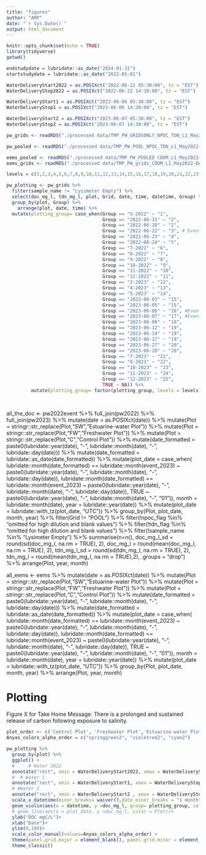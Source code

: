 ```yaml
---
title: "figures"
author: "AMP"
date: "`r Sys.Date()`"
output: html_document
---
```


```r
knitr::opts_chunk$set(echo = TRUE)
library(tidyverse)
getwd()
```

```r
endstudydate = lubridate::as_date("2024-01-31")
startstudydate = lubridate::as_date("2022-05-01")

WaterDeliveryStart2022 = as.POSIXct("2022-06-22 05:30:00", tz = "EST")
WaterDeliveryStop2022 = as.POSIXct("2022-06-22 14:30:00", tz = "EST")

WaterDeliveryStart1 = as.POSIXct("2023-06-06 05:30:00", tz = "EST")
WaterDeliveryStop1 = as.POSIXct("2023-06-06 14:30:00", tz = "EST")

WaterDeliveryStart2 = as.POSIXct("2023-06-07 05:30:00", tz = "EST")
WaterDeliveryStop2 = as.POSIXct("2023-06-07 14:30:00", tz = "EST")
```

```r
pw_grids <- readRDS("./processed data/TMP_PW_GRIDSONLY_NPOC_TDN_L1_May2022-Dec2023.rds")

pw_pooled <- readRDS("./processed data/TMP_PW_POOL_NPOC_TDN_L1_May2022-Dec2023.rds")

eems_pooled <- readRDS("./processed data/TMP_PW_POOLED_CDOM_L1_May2022-Dec2023.rds")
eems_grids <- readRDS("./processed data/TMP_PW_grids_CDOM_L1_May2022-Dec2023.rds")

```

```r

levels = c(1,2,3,4,5,6,7,8,9,10,11,12,13,14,15,16,17,18,19,20,21,22,23,24,25)

pw_plotting <- pw_grids %>%
  filter(sample_name != "Lysimeter Empty") %>%
  select(doc_mg_l, tdn_mg_l, plot, Grid, date, time, datetime, Group) %>%
  group_by(plot, Group) %>% 
    arrange(plot, date, time) %>%
  mutate(plotting_group= case_when(Group == "5-2022" ~ "1",
                                   Group == "2022-06-15" ~ "2",
                                   Group == "2022-06-20" ~ "2",
                                   Group == "2022-06-22" ~ "3", # Event Day
                                   Group == "2022-06-23" ~ "4",
                                   Group == "2022-06-24" ~ "5",
                                   Group == "7-2022" ~ "6",
                                   Group == "8-2022" ~ "7",
                                   Group == "9-2022" ~ "8",
                                   Group == "10-2022" ~ "9",
                                   Group == "11-2022" ~ "10",
                                   Group == "12-2022" ~ "11",
                                   Group == "2-2023" ~ "12",
                                   Group == "4-2023" ~ "13",
                                   Group == "5-2023" ~ "14",
                                   Group == "2023-06-03" ~ "15",
                                   Group == "2023-06-05" ~ "15", 
                                   Group == "2023-06-06" ~ "16", #Event Day
                                   Group == "2023-06-07" ~ "17", #Event Day
                                   Group == "2023-06-08" ~ "18", 
                                   Group == "2023-06-12" ~ "19",
                                   Group == "2023-06-14" ~ "19",
                                   Group == "2023-06-17" ~ "19",
                                   Group == "2023-06-27" ~ "20",
                                   Group == "2023-06-28" ~ "20",
                                   Group == "7-2023" ~ "21",
                                   Group == "8-2023" ~ "22",
                                   Group == "10-2023" ~ "23",
                                   Group == "11-2023" ~ "24",
                                   Group == "12-2023" ~ "25",
                                   TRUE ~ NA)) %>%
         mutate(plotting_group= factor(plotting_group, levels = levels))

  
```


all_the_doc <- pw2022event %>%
  full_join(pw2022) %>%
  full_join(pw2023) %>%
  mutate(date = as.POSIXct(date)) %>%
  mutate(Plot = stringr::str_replace(Plot,"SW","Estuarine-water Plot")) %>%
  mutate(Plot = stringr::str_replace(Plot,"FW","Freshwater Plot")) %>%
  mutate(Plot = stringr::str_replace(Plot,"C","Control Plot")) %>%
  mutate(date_formatted = paste0(lubridate::year(date), "-", lubridate::month(date), "-", lubridate::day(date))) %>%
  mutate(date_formatted = lubridate::as_date(date_formatted)) %>%
  mutate(plot_date = case_when( lubridate::month(date_formatted) == lubridate::month(event_2023) ~ paste0(lubridate::year(date), "-", lubridate::month(date), "-", lubridate::day(date)),
                               lubridate::month(date_formatted) == lubridate::month(event_2023) ~ paste0(lubridate::year(date), "-", lubridate::month(date), "-", lubridate::day(date)),
          TRUE ~  paste0(lubridate::year(date), "-", lubridate::month(date), "-", "01")),
        month = lubridate::month(date),
        year = lubridate::year(date)) %>%
  mutate(plot_date = lubridate::with_tz(plot_date, "UTC")) %>%
  group_by(Plot, plot_date, month, year) %>% 
  filter(Grid != "POOL") %>%
  filter(!npoc_flag %in% "omitted for high dilution and blank values") %>%
  filter(!tdn_flag %in% "omitted for high dilution and blank values") %>%
  filter(!sample_name %in% "Lysimeter Empty") %>%
  summarise(n=n(),
              doc_mg_l_sd = round(sd(doc_mg_l, na.rm = TRUE), 2),
            doc_mg_l = round(mean(doc_mg_l, na.rm = TRUE), 2),
            tdn_mg_l_sd = round(sd(tdn_mg_l, na.rm = TRUE), 2),
            tdn_mg_l = round(mean(tdn_mg_l, na.rm = TRUE),2),
            .groups = "drop") %>%
    arrange(Plot, year, month)

all_eems <- eems %>%
   mutate(date = as.POSIXct(date)) %>%
  mutate(Plot = stringr::str_replace(Plot,"SW","Estuarine-water Plot")) %>%
  mutate(Plot = stringr::str_replace(Plot,"FW","Freshwater Plot")) %>%
  mutate(Plot = stringr::str_replace(Plot,"C","Control Plot")) %>%
  mutate(date_formatted = paste0(lubridate::year(date), "-", lubridate::month(date), "-", lubridate::day(date))) %>%
  mutate(date_formatted = lubridate::as_date(date_formatted)) %>%
  mutate(plot_date = case_when( lubridate::month(date_formatted) == lubridate::month(event_2023) ~ paste0(lubridate::year(date), "-", lubridate::month(date), "-", lubridate::day(date)),
                               lubridate::month(date_formatted) == lubridate::month(event_2023) ~ paste0(lubridate::year(date), "-", lubridate::month(date), "-", lubridate::day(date)),
          TRUE ~  paste0(lubridate::year(date), "-", lubridate::month(date), "-", "01")),
        month = lubridate::month(date),
        year = lubridate::year(date)) %>%
  mutate(plot_date = lubridate::with_tz(plot_date, "UTC")) %>%
  group_by(Plot, plot_date, month, year) %>% 
    arrange(Plot, year, month)
    
# Plotting

Figure X for Take Home Message: There is a prolonged and sustained release of carbon following exposure to salinity.

```r
plot_order <- c('Control Plot', 'Freshwater Plot','Estuarine-water Plot')
Anyas_colors_alpha_order = c("springgreen2", "violetred2", "cyan2")

```

```r
pw_plotting %>%
  group_by(plot) %>%
  ggplot() +
  #     # Water 2022
  annotate("rect", xmin = WaterDeliveryStart2022, xmax = WaterDeliveryStop2022, ymin = -Inf, ymax = Inf, fill = "blue")+
  #  # Water 1
  annotate("rect", xmin = WaterDeliveryStart1, xmax = WaterDeliveryStop1, ymin = -Inf, ymax = Inf, fill = "blue") +
  # #Water 2
  annotate("rect", xmin = WaterDeliveryStart2 , xmax = WaterDeliveryStop2, ymin = -Inf, ymax = Inf, fill = "blue") +
  scale_x_datetime(minor_breaks= waiver(),date_minor_breaks = "1 month", date_breaks="2 months",date_labels= '%b %y')+
  geom_violin(aes(x = datetime, y =doc_mg_l, group= plotting_group, color = plot), size = 2)+
  # geom_line(aes(x = plot_date, y =doc_mg_l, color = Plot))+
  ylab("DOC mgC/L")+
  xlab("Date")+
  ylim(0,100)+
  scale_color_manual(values=Anyas_colors_alpha_order) +
  theme(panel.grid.major = element_blank(), panel.grid.minor = element_blank()) +
  theme_classic()
```
